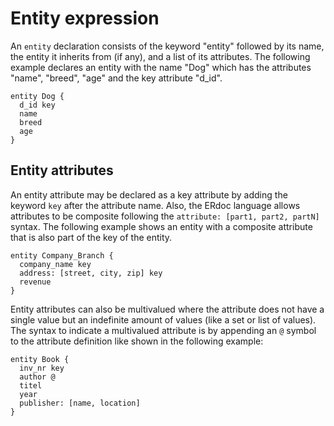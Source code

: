 # Entity expression

An `entity` declaration consists of the keyword "entity" followed by its name, the entity it inherits from (if any), and a list of its attributes.
The following example declares an entity with the name "Dog" which has the attributes "name", "breed", "age" and the key attribute "d_id".
  ```erdoc
  entity Dog {
    d_id key
    name
    breed
    age
  } 
  ```
  ## Entity attributes
  An entity attribute may be declared as a key attribute by adding the keyword `key` after the attribute name. Also, the ERdoc language allows attributes
  to be composite following the `attribute: [part1, part2, partN]` syntax. The following example shows an entity with a composite attribute that is also 
  part of the key of the entity. 
  ```erdoc
  entity Company_Branch {
    company_name key
    address: [street, city, zip] key
    revenue
  }
  ```

Entity attributes can also be multivalued where the attribute does not have a single value but an indefinite amount of values (like a set or list of values). 
The syntax to indicate a multivalued attribute is by appending an `@` symbol to the attribute definition like shown in the following example:
```
entity Book {
  inv_nr key
  author @
  titel
  year
  publisher: [name, location]
}
```
